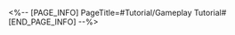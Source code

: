<%-- [PAGE_INFO]
PageTitle=#Tutorial/Gameplay Tutorial#
[END_PAGE_INFO] --%>
{{Tutorial
|sort      = 880301
|title     = Gameplay Tutorial
|subtitle  = 
|type      = 
|about     = 
|image1    = Tutorial Gameplay Tutorial 1.png{{subst:void|<!--$UPLOAD:<<SpriteOutput/TutorialPic/TutorialPage_880301.png>-<Tutorial Gameplay Tutorial 1.png>-<Tutorial Files>>-->}}
|text1     = When you purchase identical pieces, it increases the piece's EXP
|image2    = Tutorial Gameplay Tutorial 2.png{{subst:void|<!--$UPLOAD:<<SpriteOutput/TutorialPic/TutorialPage_880302.png>-<Tutorial Gameplay Tutorial 2.png>-<Tutorial Files>>-->}}
|text2     = When pieces' EXP is full, their tier increases, providing stronger combat effects
}}